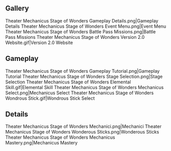 {{EventTabs|rootpage=Theater Mechanicus/2021-08-12}}
==Gallery==
<gallery hideaddbutton="true" captionalign="center">
Theater Mechanicus Stage of Wonders Gameplay Details.png|Gameplay Details
Theater Mechanicus Stage of Wonders Event Menu.png|Event Menu
Theater Mechanicus Stage of Wonders Battle Pass Missions.png|Battle Pass Missions
Theater Mechanicus Stage of Wonders Version 2.0 Website.gif|Version 2.0 Website
</gallery>

==Gameplay==
<gallery hideaddbutton="true" captionalign="center">
Theater Mechanicus Stage of Wonders Gameplay Tutorial.png|Gameplay Tutorial
Theater Mechanicus Stage of Wonders Stage Selection.png|Stage Selection
Theater Mechanicus Stage of Wonders Elemental Skill.gif|Elemental Skill
Theater Mechanicus Stage of Wonders Mechanicus Select.png|Mechanicus Select
Theater Mechanicus Stage of Wonders Wondrous Stick.gif|Wondrous Stick Select
</gallery>

==Details==
<gallery hideaddbutton="true" captionalign="center">
Theater Mechanicus Stage of Wonders Mechanici.png|Mechanici
Theater Mechanicus Stage of Wonders Wonderous Sticks.png|Wonderous Sticks
Theater Mechanicus Stage of Wonders Mechanicus Mastery.png|Mechanicus Mastery
</gallery>